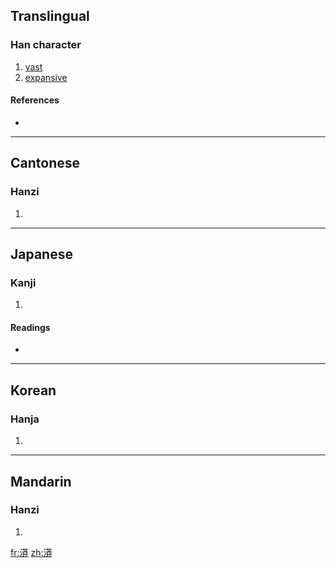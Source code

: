 ==Translingual==

===Han character===
{{Han char|rn=85|rad=水|as=11|sn=14|four=3414<sub>3</sub>|canj=水廿戈廿 (ETIT)}}

# [[vast]]
# [[expansive]]

====References====
* {{Han ref|kx=0647.030|dkj=18218|hdz=31693.120|uh=6F2D|ud=28461|bh=E2A5|bd=58021}}

----

==Cantonese==

===Hanzi===
{{yue-hanzi|jyut=|y=mong5}}

# {{defn|Cantonese|sort=水11}}

----

==Japanese==

===Kanji===
{{ja-kanji|grade=|rs=水11}}

# {{defn|Japanese|sort=水11}}

====Readings====
* {{ja-readings|on=[[ぼう]] (bō), [[もう]] (mō)|kun=[[ひろい]] (hiroi)}}

----

==Korean==

===Hanja===
{{ko-hanja|hangeul=[[망]]|eumhun=|rv=mang|mr=mang|y=mang}}

# {{defn|Korean|sort=水11}}

----

==Mandarin==

===Hanzi===
{{cmn-hanzi|pin=[[luò]] ([[luo4]]), [[mǎng]] ([[mang3]]), [[tà]] ([[ta4]])|wg=lo<sup>4</sup>, mang<sup>3</sup>, t'a<sup>4</sup>}}

# {{defn|Mandarin|sort=水11}}

[[fr:漭]]
[[zh:漭]]